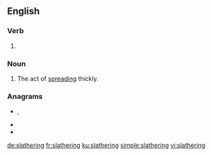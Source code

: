 ==English==

===Verb===
{{head|en|present participle}}

# {{present participle of|slather|lang=en|nocat=1}}

===Noun===
{{en-noun}}

# The act of [[spread]]ing thickly.

===Anagrams===
* {{l|en|Earthlings}}, {{l|en|earthlings}}
* {{l|en|heartlings}}
* {{l|en|latherings}}

[[de:slathering]]
[[fr:slathering]]
[[ku:slathering]]
[[simple:slathering]]
[[vi:slathering]]